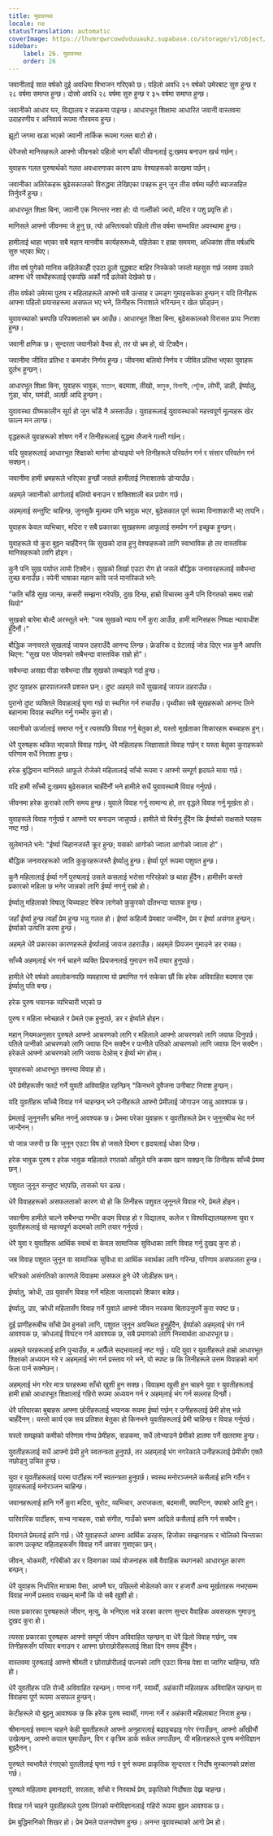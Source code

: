 ```yaml
---
title: युवावस्था
locale: ne
statusTranslation: automatic
coverImage: https://lhvmrqwrcowdvduuaukz.supabase.co/storage/v1/object/public/strapi-uploads/small_cover-educacion-fundamental.webp-2d51a7828a2b1309555be27f7e2a61a0.webp
sidebar:
    label: 26. युवावस्था
    order: 26
---
```

जवानीलाई सात वर्षको दुई अवधिमा विभाजन गरिएको छ। पहिलो अवधि २१ वर्षको उमेरबाट सुरु हुन्छ र २८ वर्षमा समाप्त हुन्छ। दोस्रो अवधि २८ वर्षमा सुरु हुन्छ र ३५ वर्षमा समाप्त हुन्छ।

जवानीको आधार घर, विद्यालय र सडकमा पाइन्छ। आधारभूत शिक्षामा आधारित जवानी वास्तवमा उदाहरणीय र अनिवार्य रूपमा गौरवमय हुन्छ।

झूटो जगमा खडा भएको जवानी तार्किक रूपमा गलत बाटो हो।

धेरैजसो मानिसहरूले आफ्नो जीवनको पहिलो भाग बाँकी जीवनलाई दु:खमय बनाउन खर्च गर्छन्।

युवाहरू गलत पुरुषार्थको गलत अवधारणाका कारण प्रायः वेश्याहरूको काखमा पर्छन्।

जवानीका अतिरेकहरू बुढेसकालको विरुद्धमा लेखिएका पत्रहरू हुन् जुन तीस वर्षमा महँगो ब्याजसहित तिर्नुपर्ने हुन्छ।

आधारभूत शिक्षा बिना, जवानी एक निरन्तर नशा हो: यो गल्तीको ज्वरो, मदिरा र पशु प्रवृत्ति हो।

मानिसले आफ्नो जीवनमा जे हुनु छ, त्यो अस्तित्वको पहिलो तीस वर्षमा सम्भावित अवस्थामा हुन्छ।

हामीलाई थाहा भएका सबै महान मानवीय कार्यहरूमध्ये, पहिलेका र हाम्रा समयमा, अधिकांश तीस वर्षअघि सुरु भएका थिए।

तीस वर्ष पुगेको मानिस कहिलेकाहीँ एउटा ठूलो युद्धबाट बाहिर निस्केको जस्तो महसुस गर्छ जसमा उसले आफ्ना धेरै साथीहरूलाई एकपछि अर्को गर्दै ढलेको देखेको छ।

तीस वर्षको उमेरमा पुरुष र महिलाहरूले आफ्नो सबै उत्साह र उमङ्ग गुमाइसकेका हुन्छन् र यदि तिनीहरू आफ्ना पहिलो प्रयासहरूमा असफल भए भने, तिनीहरू निराशाले भरिन्छन् र खेल छोड्छन्।

युवावस्थाको भ्रमपछि परिपक्वताको भ्रम आउँछ। आधारभूत शिक्षा बिना, बुढेसकालको विरासत प्रायः निराशा हुन्छ।

जवानी क्षणिक छ। सुन्दरता जवानीको वैभव हो, तर यो भ्रम हो, यो टिक्दैन।

जवानीमा जीवित प्रतिभा र कमजोर निर्णय हुन्छ। जीवनमा बलियो निर्णय र जीवित प्रतिभा भएका युवाहरू दुर्लभ हुन्छन्।

आधारभूत शिक्षा बिना, युवाहरू भावुक, মাতাল, बदमाश, तीखो, কামুক, বিলাসী, পেটুক, लोभी, डाही, ईर्ष्यालु, गुंडा, चोर, घमंडी, अल्छी आदि हुन्छन्।

युवावस्था ग्रीष्मकालीन सूर्य हो जुन चाँडै नै अस्ताउँछ। युवाहरूलाई युवावस्थाको महत्त्वपूर्ण मूल्यहरू खेर फाल्न मन लाग्छ।

वृद्धहरूले युवाहरूको शोषण गर्ने र तिनीहरूलाई युद्धमा लैजाने गल्ती गर्छन्।

यदि युवाहरूलाई आधारभूत शिक्षाको मार्गमा डोर्‍याइयो भने तिनीहरूले परिवर्तन गर्न र संसार परिवर्तन गर्न सक्छन्।

जवानीमा हामी भ्रमहरूले भरिएका हुन्छौं जसले हामीलाई निराशातर्फ डोर्‍याउँछ।

अहम्‌ले जवानीको आगोलाई बलियो बनाउन र शक्तिशाली बन्न प्रयोग गर्छ।

अहम्‌लाई सन्तुष्टि चाहिन्छ, जुनसुकै मूल्यमा पनि भावुक भएर, बुढेसकाल पूर्ण रूपमा विनाशकारी भए तापनि।

युवाहरू केवल व्यभिचार, मदिरा र सबै प्रकारका सुखहरूमा आफूलाई समर्पण गर्न इच्छुक हुन्छन्।

युवाहरूले यो कुरा बुझ्न चाहँदैनन् कि सुखको दास हुनु वेश्याहरूको लागि स्वाभाविक हो तर वास्तविक मानिसहरूको लागि होइन।

कुनै पनि सुख पर्याप्त लामो टिक्दैन। सुखको तिर्खा एउटा रोग हो जसले बौद्धिक जनावरहरूलाई सबैभन्दा तुच्छ बनाउँछ। स्पेनी भाषाका महान कवि जर्ज मानरिकले भने:

"कति चाँडै सुख जान्छ,
कसरी सम्झना गरेपछि,
दुख दिन्छ,
हाम्रो विचारमा
कुनै पनि विगतको समय राम्रो थियो"

सुखको बारेमा बोल्दै अरस्तूले भने: "जब सुखको न्याय गर्ने कुरा आउँछ, हामी मानिसहरू निष्पक्ष न्यायाधीश हुँदैनौं।"

बौद्धिक जनावरले सुखलाई जायज ठहराउँदै आनन्द लिन्छ। फ्रेडरिक द ग्रेटलाई जोड दिएर भन्न कुनै आपत्ति थिएन: "सुख यस जीवनको सबैभन्दा वास्तविक राम्रो हो"।

सबैभन्दा असह्य पीडा सबैभन्दा तीव्र सुखको लम्बाइले गर्दा हुन्छ।

दुष्ट युवाहरू झारपातजस्तै प्रशस्त छन्। दुष्ट अहम्‌ले सधैं सुखलाई जायज ठहराउँछ।

पुरानो दुष्ट व्यक्तिले विवाहलाई घृणा गर्छ वा स्थगित गर्न रुचाउँछ। पृथ्वीका सबै सुखहरूको आनन्द लिने बहानामा विवाह स्थगित गर्नु गम्भीर कुरा हो।

जवानीको ऊर्जालाई समाप्त गर्नु र त्यसपछि विवाह गर्नु बेतुका हो, यस्तो मूर्खताका शिकारहरू बच्चाहरू हुन्।

धेरै पुरुषहरू थकित भएकाले विवाह गर्छन्, धेरै महिलाहरू जिज्ञासाले विवाह गर्छन् र यस्ता बेतुका कुराहरूको परिणाम सधैं निराशा हुन्छ।

हरेक बुद्धिमान मानिसले आफूले रोजेको महिलालाई साँचो रूपमा र आफ्नो सम्पूर्ण हृदयले माया गर्छ।

यदि हामी साँच्चै दु:खमय बुढेसकाल चाहँदैनौं भने हामीले सधैं युवावस्थामै विवाह गर्नुपर्छ।

जीवनमा हरेक कुराको लागि समय हुन्छ। युवाले विवाह गर्नु सामान्य हो, तर वृद्धले विवाह गर्नु मूर्खता हो।

युवाहरूले विवाह गर्नुपर्छ र आफ्नो घर बनाउन जान्नुपर्छ। हामीले यो बिर्सनु हुँदैन कि ईर्ष्याको राक्षसले घरहरू नष्ट गर्छ।

सुलेमानले भने: "ईर्ष्या चिहानजस्तै क्रूर हुन्छ; यसको आगोको ज्वाला आगोको ज्वाला हो"।

बौद्धिक जनावरहरूको जाति कुकुरहरूजस्तै ईर्ष्यालु हुन्छ। ईर्ष्या पूर्ण रूपमा पशुवत हुन्छ।

कुनै महिलालाई ईर्ष्या गर्ने पुरुषलाई उसले कसलाई भरोसा गरिरहेको छ थाहा हुँदैन। हामीसँग कस्तो प्रकारको महिला छ भनेर जान्नको लागि ईर्ष्या नगर्नु राम्रो हो।

ईर्ष्यालु महिलाको विषालु चिच्याहट रेबिज लागेको कुकुरको दाँतभन्दा घातक हुन्छ।

जहाँ ईर्ष्या हुन्छ त्यहाँ प्रेम हुन्छ भन्नु गलत हो। ईर्ष्या कहिल्यै प्रेमबाट जन्मँदैन, प्रेम र ईर्ष्या असंगत हुन्छन्। ईर्ष्याको उत्पत्ति डरमा हुन्छ।

अहम्‌ले धेरै प्रकारका कारणहरूले ईर्ष्यालाई जायज ठहराउँछ। अहम्‌ले प्रियजन गुमाउने डर राख्छ।

साँच्चै अहम्‌लाई भंग गर्न चाहने व्यक्ति प्रियजनलाई गुमाउन सधैं तयार हुनुपर्छ।

हामीले धेरै वर्षको अवलोकनपछि व्यवहारमा यो प्रमाणित गर्न सकेका छौं कि हरेक अविवाहित बदमास एक ईर्ष्यालु पति बन्छ।

हरेक पुरुष भयानक व्यभिचारी भएको छ

पुरुष र महिला स्वेच्छाले र प्रेमले एक हुनुपर्छ, डर र ईर्ष्याले होइन।

महान्‌ नियमअनुसार पुरुषले आफ्नो आचरणको लागि र महिलाले आफ्नो आचरणको लागि जवाफ दिनुपर्छ। पतिले पत्नीको आचरणको लागि जवाफ दिन सक्दैन र पत्नीले पतिको आचरणको लागि जवाफ दिन सक्दैन। हरेकले आफ्नो आचरणको लागि जवाफ देओस् र ईर्ष्या भंग होस्।

युवाहरूको आधारभूत समस्या विवाह हो।

धेरै प्रेमीहरूसँग फ्लर्ट गर्ने युवती अविवाहित रहन्छिन् "किनभने दुवैजना उनीबाट निराश हुन्छन्।

यदि युवतीहरू साँच्चै विवाह गर्न चाहन्छन् भने उनीहरूले आफ्नो प्रेमीलाई जोगाउन जान्नु आवश्यक छ।

प्रेमलाई जुनूनसँग भ्रमित नगर्नु आवश्यक छ। प्रेममा परेका युवाहरू र युवतीहरूले प्रेम र जुनूनबीच भेद गर्न जान्दैनन्।

यो जान्न जरुरी छ कि जुनून एउटा विष हो जसले दिमाग र हृदयलाई धोका दिन्छ।

हरेक भावुक पुरुष र हरेक भावुक महिलाले रगतको आँसुले पनि कसम खान सक्छन् कि तिनीहरू साँच्चै प्रेममा छन्।

पशुवत जुनून सन्तुष्ट भएपछि, तासको घर ढल्छ।

धेरै विवाहहरूको असफलताको कारण यो हो कि तिनीहरू पशुवत जुनूनले विवाह गरे, प्रेमले होइन।

जवानीमा हामीले चाल्ने सबैभन्दा गम्भीर कदम विवाह हो र विद्यालय, कलेज र विश्वविद्यालयहरूमा युवा र युवतीहरूलाई यो महत्त्वपूर्ण कदमको लागि तयार गर्नुपर्छ।

धेरै युवा र युवतीहरू आर्थिक स्वार्थ वा केवल सामाजिक सुविधाका लागि विवाह गर्नु दुखद कुरा हो।

जब विवाह पशुवत जुनून वा सामाजिक सुविधा वा आर्थिक स्वार्थका लागि गरिन्छ, परिणाम असफलता हुन्छ।

चरित्रको असंगतिको कारणले विवाहमा असफल हुने धेरै जोडीहरू छन्।

ईर्ष्यालु, क्रोधी, उग्र युवासँग विवाह गर्ने महिला जल्लादको शिकार बन्नेछ।

ईर्ष्यालु, उग्र, क्रोधी महिलासँग विवाह गर्ने युवाले आफ्नो जीवन नरकमा बिताउनुपर्ने कुरा स्पष्ट छ।

दुई प्राणीहरूबीच साँचो प्रेम हुनको लागि, पशुवत जुनून अवस्थित हुनुहुँदैन, ईर्ष्याको अहम्‌लाई भंग गर्न आवश्यक छ, क्रोधलाई विघटन गर्न आवश्यक छ, सबै प्रमाणको लागि निस्वार्थता आधारभूत छ।

अहम्‌ले घरहरूलाई हानि पुर्‍याउँछ, म आफैँले सद्भावलाई नष्ट गर्छु। यदि युवा र युवतीहरूले हाम्रो आधारभूत शिक्षाको अध्ययन गरे र अहम्‌लाई भंग गर्न प्रस्ताव गरे भने, यो स्पष्ट छ कि तिनीहरूले उत्तम विवाहको मार्ग फेला पार्न सक्नेछन्।

अहम्‌लाई भंग गरेर मात्र घरहरूमा साँचो खुशी हुन सक्छ। विवाहमा खुसी हुन चाहने युवा र युवतीहरूलाई हामी हाम्रो आधारभूत शिक्षालाई गहिरो रूपमा अध्ययन गर्न र अहम्‌लाई भंग गर्न सल्लाह दिन्छौं।

धेरै परिवारका बुबाहरू आफ्ना छोरीहरूलाई भयानक रूपमा ईर्ष्या गर्छन् र उनीहरूलाई प्रेमी होस् भन्ने चाहँदैनन्। यस्तो कार्य एक सय प्रतिशत बेतुका हो किनभने युवतीहरूलाई प्रेमी चाहिन्छ र विवाह गर्नुपर्छ।

यस्तो समझको कमीको परिणाम गोप्य प्रेमीहरू, सडकमा, सधैं लोभ्याउने प्रेमीको हातमा पर्ने खतरामा हुन्छ।

युवतीहरूलाई सधैं आफ्नो प्रेमी हुने स्वतन्त्रता हुनुपर्छ, तर अहम्‌लाई भंग नगरेकाले उनीहरूलाई प्रेमीसँग एक्लै नछोड्नु उचित हुन्छ।

युवा र युवतीहरूलाई घरमा पार्टीहरू गर्ने स्वतन्त्रता हुनुपर्छ। स्वस्थ मनोरञ्जनले कसैलाई हानि गर्दैन र युवाहरूलाई मनोरञ्जन चाहिन्छ।

जवानहरूलाई हानि गर्ने कुरा मदिरा, चुरोट, व्यभिचार, अराजकता, बदमासी, क्यान्टिन, क्याबरे आदि हुन्।

पारिवारिक पार्टीहरू, सभ्य नाचहरू, राम्रो संगीत, गाउँको भ्रमण आदिले कसैलाई हानि गर्न सक्दैन।

दिमागले प्रेमलाई हानि गर्छ। धेरै युवाहरूले आफ्ना आर्थिक डरहरू, हिजोका सम्झनाहरू र भोलिको चिन्ताका कारण उत्कृष्ट महिलाहरूसँग विवाह गर्ने अवसर गुमाएका छन्।

जीवन, भोकमरी, गरिबीको डर र दिमागका व्यर्थ योजनाहरू सबै वैवाहिक स्थगनको आधारभूत कारण बन्छन्।

धेरै युवाहरू निर्धारित मात्रामा पैसा, आफ्नै घर, पछिल्लो मोडेलको कार र हजारौं अन्य मूर्खताहरू नभएसम्म विवाह नगर्ने प्रस्ताव राख्छन् मानौं कि यो सबै खुशी हो।

त्यस प्रकारका पुरुषहरूले जीवन, मृत्यु, के भनिएला भन्ने डरका कारण सुन्दर वैवाहिक अवसरहरू गुमाउनु दुखद कुरा हो।

त्यस्ता प्रकारका पुरुषहरू आफ्नो सम्पूर्ण जीवन अविवाहित रहन्छन् वा धेरै ढिलो विवाह गर्छन्, जब तिनीहरूसँग परिवार बनाउन र आफ्ना छोराछोरीहरूलाई शिक्षा दिन समय हुँदैन।

वास्तवमा पुरुषलाई आफ्नो श्रीमती र छोराछोरीलाई पाल्नको लागि एउटा विनम्र पेशा वा जागिर चाहिन्छ, यति हो।

धेरै युवतीहरू पति रोज्दै अविवाहित रहन्छन्। गणना गर्ने, स्वार्थी, अहंकारी महिलाहरू अविवाहित रहन्छन् वा विवाहमा पूर्ण रूपमा असफल हुन्छन्।

केटीहरूले यो बुझ्नु आवश्यक छ कि हरेक पुरुष स्वार्थी, गणना गर्ने र अहंकारी महिलाबाट निराश हुन्छ।

श्रीमानलाई समात्न चाहने केही युवतीहरूले आफ्नो अनुहारलाई बढाइचढाइ गरेर रंगाउँछन्, आफ्नो आँखीभौं उखेल्छन्, आफ्नो कपाल घुमाउँछन्, विग र कृत्रिम डार्क सर्कल लगाउँछन्, यी महिलाहरूले पुरुष मनोविज्ञान बुझ्दैनन्।

पुरुषले स्वभावैले रंगाएको पुतलीलाई घृणा गर्छ र पूर्ण रूपमा प्राकृतिक सुन्दरता र निर्दोष मुस्कानको प्रशंसा गर्छ।

पुरुषले महिलामा इमानदारी, सरलता, साँचो र निस्वार्थ प्रेम, प्रकृतिको निर्दोषता देख्न चाहन्छ।

विवाह गर्न चाहने युवतीहरूले पुरुष लिंगको मनोविज्ञानलाई गहिरो रूपमा बुझ्न आवश्यक छ।

प्रेम बुद्धिमानिको शिखर हो। प्रेम प्रेमले पालनपोषण हुन्छ। अनन्त युवावस्थाको आगो प्रेम हो।
